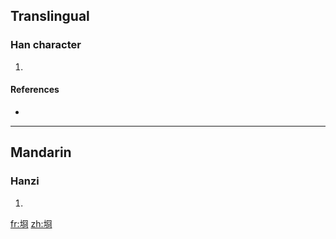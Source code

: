 ==Translingual==

===Han character===
{{Han char|rn=32|rad=土|as=07|sn=10|four=|canj=土月金口 (GBCR)}}

# {{defn|Han|sort=土07}}

====References====
* {{Han ref|kx=0230.121|hdz=10445.050|uh=57DB|ud=22491}}

----

==Mandarin==

===Hanzi===
{{cmn-hanzi|pin=[[jiōng]] ([[jiong1]])|wg=chiung<sup>1</sup>}}

# {{defn|Mandarin}}

[[fr:埛]]
[[zh:埛]]